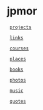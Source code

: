   
= jpmor =

  [[https://github.com/jpmor|projects]]
  
  [[links]]

  [[courses]]
  
  [[places]]

  [[https://www.goodreads.com/jpmor|books]]
  
  [[https://500px.com/jpmor|photos]]
  
  [[https://open.spotify.com/user/jayman386|music]]
  
  [[quotes]]
